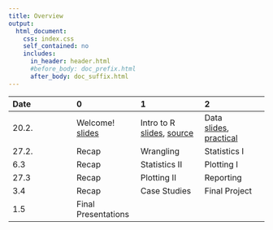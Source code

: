 ```yaml
---
title: Overview
output:
  html_document:
    css: index.css
    self_contained: no
    includes:
      in_header: header.html
      #before_body: doc_prefix.html
      after_body: doc_suffix.html
---
```



|Date|0|1|2|3|
|:---|:---|:---|:---|
20.2.|Welcome!<br>[slides](_sessions/Welcome/Welcome.html)|Intro to R<br>[slides](_sessions/IntroToR/IntroToR.html), [source](_sessions/IntroToR/IntroToR_interactive.R)|Data <br>[slides](_sessions/Data/Data.html), [practical](_sessions/Data/Data_practical.html)||
27.2.|Recap|Wrangling<br><!---[slides](_sessions/Wrangling/Wrangling.html), [practical](_sessions/Wrangling/Wrangling_practical.html) --> | Statistics I<br><!---[slides](_sessions/StatisticsI/StatisticsI.html), [practical](_sessions/StatisticsI/StatisticsI_practical.html) -->||
6.3|Recap| Statistics II<br><!---[slides](_sessions/StatisticsII/StatisticsII.html), [practical](_sessions/StatisticsII/StatisticsII_practical.html)-->|Plotting I<br><!---[slides](_sessions/PlottingI/PlottingI.html), [practical](_sessions/PlottingI/PlottingI_practical.html)-->||
27.3|Recap| Plotting II <br><!---[slides](_sessions/PlottingII/PlottingII.html), [practical](_sessions/PlottingII/PlottingII_practical.html)-->|Reporting<br><!---[slides](_sessions/Reporting/Reporting.html), [practical](_sessions/Reporting/Reporting_practical.html)-->||
3.4|Recap|Case Studies<!---<br>[Intro](_sessions/CaseStudies/CaseStudies.html)<br>[1: Clinical Trial](_sessions/CaseStudies/Clinical_Data_Case_Study.html)<br>[2: Finance ](_sessions/CaseStudies/Financial_Data_Case_Study.html) -->|Final Project||
1.5|Final Presentations||||



<!---

|Date|0|1|2|3|
|:---|:---|:---|:---|
20.2.|Welcome!<br>[slides](_sessions/Welcome/Welcome.html)|Intro to R<br>[slides](_sessions/IntroToR/IntroToR.html), [source](_sessions/IntroToR/IntroToR_interactive.R)|Data <br>[slides](_sessions/Data/Data.html), [practical](_sessions/Data/Data_practical.html)||
27.2.|Recap|Wrangling<br>[slides](_sessions/Wrangling/Wrangling.html), [practical](_sessions/Wrangling/Wrangling_practical.html) | Statistics I<br>[slides](_sessions/StatisticsI/StatisticsI.html), [practical](_sessions/StatisticsI/StatisticsI_practical.html)||
6.3|Recap| Statistics II<br>[slides](_sessions/StatisticsII/StatisticsII.html), [practical](_sessions/StatisticsII/StatisticsII_practical.html)|Plotting I<br>[slides](_sessions/PlottingI/PlottingI.html), [practical](_sessions/PlottingI/PlottingI_practical.html)||
27.3|Recap| Plotting II <br>[slides](_sessions/PlottingII/PlottingII.html), [practical](_sessions/PlottingII/PlottingII_practical.html)|Reporting<br>[slides](_sessions/Reporting/Reporting.html), [practical](_sessions/Reporting/Reporting_practical.html)||
3.4|Recap|Case Studies<br>[Intro](_sessions/CaseStudies/CaseStudies.html)<br>[1: Clinical Trial](_sessions/CaseStudies/Clinical_Data_Case_Study.html)<br>[2: Finance ](_sessions/CaseStudies/Financial_Data_Case_Study.html) |Final Project||
1.5|Final Presentations||||



|  | Day 1<br>Fundamentals| Day 2<br>Analysis| Day 3<br>Reporting| 
|:--|:-------------|:-------------|:-------------|
|0| | Recap I<br>[slides](_sessions/RecapI/RecapI.html)| Recap II <br>[slides](_sessions/RecapII/RecapII.html) |
|1|  | | |
|2|  ||  |
|3|   | | |
|4| |  | Next Steps<br> [slides](_sessions/NextSteps/NextSteps.html) |
<br>



|  | Day 1<br>Fundamentals| Day 2<br>Analysis| Day 3<br>Reporting| 
|:--|:-------------|:-------------|:-------------|
|0| Welcome!<br>[slides](_sessions/Welcome/Welcome.html) | Recap I<br>[slides](_sessions/Recap/Recap.html)| Recap II<br>[slides](_sessions/RecapII/RecapII.html)|
|1| Intro to R<br>[slides](_sessions/IntroToR/IntroToR.html), [source](_sessions/IntroToR/IntroToR_interactive.R) | Statistics I <br>[slides](_sessions/StatisticsI/StatisticsI.html), [practical](_sessions/StatisticsI/StatisticsI_practical.html) | Plotting II <br>[slides](_sessions/PlottingII/PlottingII.html), [practical](_sessions/PlottingII/PlottingII.html) |
|2|  Data <br>[slides](_sessions/Data/Data.html), [practical](_sessions/Data/Data_practical.html)| Statistics II<br>[slides](_sessions/StatisticsII/Statistics.html), [practical](_sessions/StatisticsII/Statistics_practical.html)| Reporting<br>[slides](_sessions/Reporting/Reporting.html), [practical](_sessions/Reporting/Reporting_practical.html)|
|3|   Wrangling<br>[slides](_sessions/Wrangling/Wrangling.html), [practical](_sessions/Wrangling/Wrangling_practical.html) | Plotting I<br>[slides](_sessions/PlottingI/Plotting.html), [practical](_sessions/PlottingI/Plotting_practical.html) |Case Studies<br>[Intro](_sessions/CaseStudies/CaseStudies.html)<br>[1: Clinical Trial](_sessions/CaseStudies/Clinical_Data_Case_Study.html)<br>[2: Finance ](_sessions/CaseStudies/Financial_Data_Case_Study.html)|
|4| |  | Next Steps<br> [slides](_sessions/NextSteps/NextSteps.html) |
<br>

--->